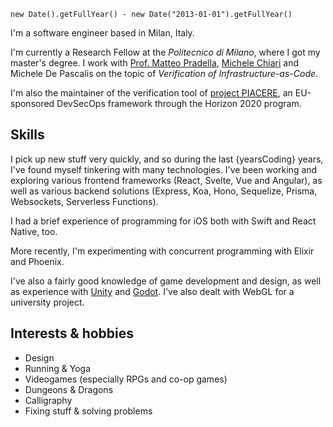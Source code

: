 	new Date().getFullYear() - new Date("2013-01-01").getFullYear()

I'm a software engineer based in Milan, Italy.

I'm currently a Research Fellow at the _Politecnico di Milano_, where I got my master's degree. I work with [Prof. Matteo Pradella](https://pradella.faculty.polimi.it/), [Michele Chiari](https://michiari.github.io/) and Michele De Pascalis on the topic of _Verification of Infrastructure-as-Code_.

I'm also the maintainer of the verification tool of [project PIACERE](https://piacere-project.eu/), an EU-sponsored DevSecOps framework through the Horizon 2020 program.

## Skills

I pick up new stuff very quickly, and so during the last {yearsCoding} years, I've found myself tinkering with many technologies. I've been working and exploring various frontend frameworks (React, Svelte, Vue and Angular), as well as various backend solutions (Express, Koa, Hono, Sequelize, Prisma, Websockets, Serverless Functions).

I had a brief experience of programming for iOS both with Swift and React Native, too.

More recently, I'm experimenting with concurrent programming with Elixir and Phoenix.

I've also a fairly good knowledge of game development and design, as well as experience with [Unity](https://unity.com/) and [Godot](https://godotengine.org/). I've also dealt with WebGL for a university project.

## Interests & hobbies

-   Design
-   Running & Yoga
-   Videogames (especially RPGs and co-op games)
-   Dungeons & Dragons
-   Calligraphy
-   Fixing stuff & solving problems

